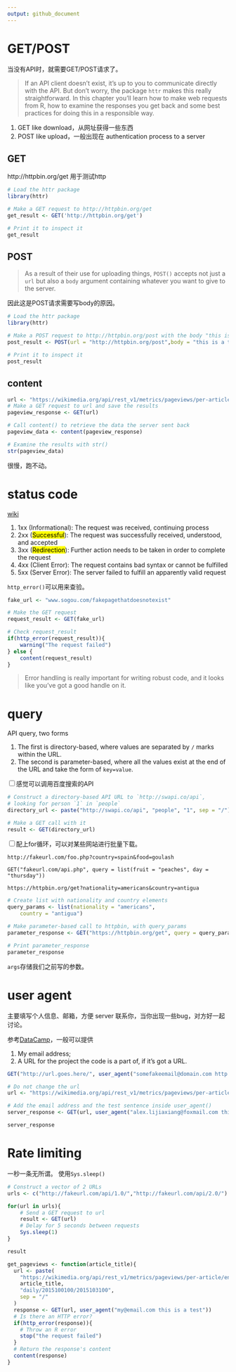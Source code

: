 ```yaml
---
output: github_document
---
```


# GET/POST

当没有API时，就需要GET/POST请求了。

>
If an API client doesn't exist, it's up to you to communicate directly with the API. But don't worry, the package `httr` makes this really straightforward. In this chapter you'll learn how to make web requests from R, how to examine the responses you get back and some best practices for doing this in a responsible way.

1. GET like download，从网址获得一些东西
1. POST like upload，一般出现在 authentication process to a server

## GET

http://httpbin.org/get
用于测试http

```r
# Load the httr package
library(httr)

# Make a GET request to http://httpbin.org/get
get_result <- GET('http://httpbin.org/get')

# Print it to inspect it
get_result
```

## POST

>
As a result of their use for uploading things, `POST()` accepts not just a `url` but also a `body` argument containing whatever you want to give to the server.

因此这是POST请求需要写body的原因。

```r
# Load the httr package
library(httr)

# Make a POST request to http://httpbin.org/post with the body "this is a test"
post_result <- POST(url = "http://httpbin.org/post",body = "this is a test")

# Print it to inspect it
post_result
```

## content

```r
url <- "https://wikimedia.org/api/rest_v1/metrics/pageviews/per-article/en.wikipedia.org/all-access/all-agents/Hadley_Wickham/daily/20170101/20170102"
# Make a GET request to url and save the results
pageview_response <- GET(url)

# Call content() to retrieve the data the server sent back
pageview_data <- content(pageview_response)

# Examine the results with str()
str(pageview_data)
```

很慢，跑不动。

# status code

[wiki](https://en.wikipedia.org/wiki/List_of_HTTP_status_codes)

1. 1xx (Informational): The request was received, continuing process
1. 2xx (<mark>Successful</mark>): The request was successfully received, understood, and accepted
1. 3xx (<mark>Redirection</mark>): Further action needs to be taken in order to complete the request
1. 4xx (Client Error): The request contains bad syntax or cannot be fulfilled
1. 5xx (Server Error): The server failed to fulfill an apparently valid request

`http_error()`可以用来查验。

```r
fake_url <- "www.sogou.com/fakepagethatdoesnotexist"

# Make the GET request
request_result <- GET(fake_url)

# Check request_result
if(http_error(request_result)){
	warning("The request failed")
} else {
	content(request_result)
}
```

>
Error handling is really important for writing robust code, and it looks like you've got a good handle on it.

# query

API query, two forms

1. The first is directory-based, where values are separated by `/` marks within the URL. 
1. The second is parameter-based, where all the values exist at the end of the URL and take the form of `key=value`.

<input type="checkbox" id="checkbox1" class="styled">感觉可以调用百度搜索的API

```r
# Construct a directory-based API URL to `http://swapi.co/api`,
# looking for person `1` in `people`
directory_url <- paste("http://swapi.co/api", "people", "1", sep = "/")

# Make a GET call with it
result <- GET(directory_url)
```

<input type="checkbox" id="checkbox1" class="styled">配上for循环，可以对某些网站进行批量下载。

    http://fakeurl.com/foo.php?country=spain&food=goulash
    
    GET("fakeurl.com/api.php", query = list(fruit = "peaches", day = "thursday"))

    https://httpbin.org/get?nationality=americans&country=antigua
    
```r
# Create list with nationality and country elements
query_params <- list(nationality = "americans", 
    country = "antigua")
    
# Make parameter-based call to httpbin, with query_params
parameter_response <- GET("https://httpbin.org/get", query = query_params)

# Print parameter_response
parameter_response
```

`args`存储我们之前写的参数。

# user agent

主要填写个人信息、邮箱，方便 server 联系你，当你出现一些bug，对方好一起讨论。

参考[DataCamp](https://campus.datacamp.com/courses/working-with-web-data-in-r/using-httr-to-interact-with-apis-directly?ex=11)，一般可以提供

1. My email address;
1. A URL for the project the code is a part of, if it's got a URL.

```r
GET("http://url.goes.here/", user_agent("somefakeemail@domain.com http://project.website"))
```

```r
# Do not change the url
url <- "https://wikimedia.org/api/rest_v1/metrics/pageviews/per-article/en.wikipedia/all-access/all-agents/Aaron_Halfaker/daily/2015100100/2015103100"

# Add the email address and the test sentence inside user_agent()
server_response <- GET(url, user_agent("alex.lijiaxiang@foxmail.com this is a test"))
```

```r
server_response
```

# Rate limiting

一秒一条无所谓。
使用`Sys.sleep()`


```r
# Construct a vector of 2 URLs
urls <- c("http://fakeurl.com/api/1.0/","http://fakeurl.com/api/2.0/")

for(url in urls){
    # Send a GET request to url
    result <- GET(url)
    # Delay for 5 seconds between requests
    Sys.sleep(1)
}
```

```r
result
```

```r
get_pageviews <- function(article_title){
  url <- paste(
    "https://wikimedia.org/api/rest_v1/metrics/pageviews/per-article/en.wikipedia/all-access/all-agents", 
    article_title, 
    "daily/2015100100/2015103100", 
    sep = "/"
  )   
  response <- GET(url, user_agent("my@email.com this is a test")) 
  # Is there an HTTP error?
  if(http_error(response)){ 
    # Throw an R error
    stop("the request failed") 
  }
  # Return the response's content
  content(response)
}
```

